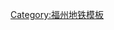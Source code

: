 {{Navbox
|name    = 福州地鐵車站
|title   =  福州地铁车站
|groupstyle = text-align:center; background-color:#eee;
|titlestyle = background:#079445;color:white;
|belowstyle = background:white;text-align: center; font-size: 100%;
|list1  = {{Navbox|child
|title      = 已运营车站
|titlestyle = background: #ececec; text-align: center; font-size: 100%;
|liststyle  = text-align: left; font-size: 90%;
|groupstyle = background: #ececec; text-align: center; width: 9%; font-size: 100%;

|group1style= border-right:solid 5px {{福州地铁颜色|1}}
| group1 = '''{{福州地铁线路名|1|c}}'''
| list1  = [[象峰站|象峰]] - [[秀山站 (福州)|秀山]] - [[罗汉山站|罗汉山]] - [[福州火车站站|福州火车站]] - [[斗门站 (福州)|斗门]] - [[树兜站|树兜]] - [[屏山站 (福州)|屏山]] - [[东街口站|东街口]] - '''[[南门兜站|南门兜]]''' {{福州地铁线路名|2|b}} - [[茶亭站 (福州)|茶亭]] - [[达道站|达道]] - [[上藤站|上藤]] - [[三叉街站|三叉街]] - [[白湖亭站|白湖亭]] - [[葫芦阵站|葫芦阵]] - [[黄山站 (福州)|黄山]] - [[排下站|排下]] - [[城门站 (福州)|城门]] - [[三角埕站|三角埕]] - [[胪雷站|胪雷]] - [[福州火车南站站|福州火车南站]] - [[安平站 (福州)|安平]] - [[梁厝站|梁厝]] - [[下洋站 (福州)|下洋]] - [[三江口站 (福州)|三江口]]

|group2style= border-right:solid 5px {{福州地铁颜色|2}}
|group2 = '''{{福州地铁线路名|2|c}}'''
|list2 = [[苏洋站|苏洋]] - [[沙堤站|沙堤]] - [[上街站 (福州)|上街]] - [[金屿站|金屿]] - [[福州大学站|福州大学]] - [[董屿站|董屿·福建师大]] - [[厚庭站|厚庭]] - [[桔园洲站|桔园洲]] - [[洪湾站|洪湾]] - [[金山站 (福州)|金山]] {{福州地铁线路名|5|b}} - [[金祥站|金祥]] - [[祥坂站|祥坂]] - [[宁化站 (地铁)|宁化]] - [[西洋站 (福州)|西洋]] - '''[[南门兜站|南门兜]]''' {{福州地铁线路名|1|b}} - [[水部站|水部]] - [[紫阳站 (福州)|紫阳]] - [[五里亭站|五里亭]] - [[前屿站|前屿]] - [[上洋站|上洋]] - [[鼓山站 (福州)|鼓山]] - [[洋里站 (福州)|洋里]]

|group5style= border-right:solid 5px {{福州地铁颜色|5}}
|group5 = '''{{福州地铁线路名|5|c}}'''
|list5   =  [[荆溪厚屿站|荆溪厚屿]] - [[农林大学站 (福州)|农林大学]] - [[洪塘站|洪塘]] - [[阵坂站|阵坂]] - [[马榕站|马榕]] - '''[[金山站 (福州)|金山]]''' {{福州地铁线路名|2|b}} - [[凤岗里站|凤岗里]] - [[浦上大道站|浦上大道]] - [[霞镜站|霞镜]] - [[东岭站|东岭]] - [[台屿站|台屿]] - [[盘屿站|盘屿]] - [[吴山站|吴山]] - [[盖山竹榄站|盖山竹榄]] - [[义序站|义序]] - [[帝封江站|帝封江]] - [[螺洲古镇站|螺洲古镇]]

}}

|list2  = {{Navbox|child
|title      = <span style="color: #888;"> 在建与近期规划车站</span>
|titlestyle = background: #ececec; text-align: center; font-size: 100%;
|liststyle  = text-align: left; font-size: 90%;
|groupstyle = background: #ececec; text-align: center; width: 9%; font-size: 100%;

|group2style= border-right:solid 5px {{福州地铁颜色|2}}
|group2 = '''{{福州地铁线路名|2|c}}'''
|list2 = [[苏洋站|苏洋]] - [[沙堤站|沙堤]] - [[上街站 (福州)|上街]] - [[金屿站|金屿]] - [[福州大学站|福州大学]] - [[董屿站|董屿·福建师大]] - [[厚庭站|厚庭]] - [[桔园洲站|桔园洲]] - [[洪湾站|洪湾]] - '''[[金山站 (福州)|金山]]''' {{福州地铁线路名|5|b}} - [[金祥站|金祥]] - [[祥坂站|祥坂]] - [[宁化站 (地铁)|宁化]] - [[西洋站 (福州)|西洋]] - '''[[南门兜站|南门兜]]''' {{福州地铁线路名|1|b}} - [[水部站|水部]] - [[紫阳站 (福州)|紫阳]] - [[五里亭站|五里亭]] - '''[[前屿站|前屿]]''' {{福州地铁线路名|4|b}} - [[上洋站|上洋]] - [[鼓山站 (福州)|鼓山]] - [[洋里站 (福州)|洋里]] - ''[[魁岐站|<font color="#888">魁岐]]'' - ''[[葆桢站|<font color="#888">葆桢]]'' - ''[[儒江站|<font color="#888">儒江]]'' - ''[[下德站|<font color="#888">下德]]'' - [[马江渡站|<font color="#888">马江渡]] - [[船政文化城站|<font color="#888">船政文化城]] - [[罗星塔站|<font color="#888">罗星塔]] - ''[[青洲站|<font color="#888">青洲]]'' - ''[[保税区站 (福州)|<font color="#888">保税区]]'' - ''[[马尾港站|<font color="#888">马尾港]]''

|group4style= border-right:solid 5px {{福州地铁颜色|4}}
|group4 = '''{{福州地铁线路名|4|c}}'''
|list4   =  [[半洲站|<font color="#888">半洲]] - [[建新站|<font color="#888">建新]] - '''[[洪塘站|<font color="#888">洪塘]]''' {{福州地铁线路名|5|b}} - [[金牛山站|<font color="#888">金牛山]] - [[凤凰池站|<font color="#888">凤凰池]] - [[陆庄站|<font color="#888">陆庄]] - [[西门站 (福州)|<font color="#888">西门]] - '''[[东街口站|<font color="#888">东街口]]''' {{福州地铁线路名|1|b}} - [[省立医院站|<font color="#888">省立医院]] - '''[[东门站 (福州)|<font color="#888">东门]]''' {{福州地铁线路名|F1|b}} - [[三角池站|<font color="#888">三角池]] - [[竹屿站|<font color="#888">竹屿]] - [[横屿站 (福州)|<font color="#888">横屿]] - [[后屿站|<font color="#888">后屿]] - '''[[前屿站|<font color="#888">前屿]]''' {{福州地铁线路名|2|b}} - [[光明港站|<font color="#888">光明港]] - [[鳌峰洲站|<font color="#888">鳌峰洲]] - [[花海公园站|<font color="#888">花海公园]] - [[会展中心站 (福州)|<font color="#888">会展中心]] - '''[[林浦站 (福州)|<font color="#888">林浦]]''' {{福州地铁线路名|6|b}} - '''[[城门站 (福州)|<font color="#888">城门]]''' {{福州地铁线路名|1|b}} - [[螺洲温泉站|<font color="#888">螺洲温泉]] - '''[[帝封江站|<font color="#888">帝封江]]''' {{福州地铁线路名|5|b}}{{福州地铁线路名|F1|b}}

|group5style= border-right:solid 5px {{福州地铁颜色|5}}
|group5 = '''{{福州地铁线路名|5|c}}'''
|list5   =  [[荆溪厚屿站|荆溪厚屿]] - [[农林大学站 (福州)|农林大学]] - '''[[洪塘站|洪塘]]''' {{福州地铁线路名|4|b}} - [[阵坂站|阵坂]] - [[马榕站|马榕]] - '''[[金山站 (福州)|金山]]''' {{福州地铁线路名|2|b}} - [[凤岗里站|凤岗里]] - [[浦上大道站|浦上大道]] - [[霞镜站|霞镜]] - [[东岭站|东岭]] - [[台屿站|台屿]] - [[盘屿站|盘屿]] - [[吴山站|吴山]] - [[盖山竹榄站|盖山竹榄]] - [[义序站|义序]] - '''[[帝封江站|帝封江]]''' {{福州地铁线路名|4|b}}{{福州地铁线路名|F1|b}} - [[螺洲古镇站|螺洲古镇]] - [[前锦站|<font color="#888">前锦]] - [[龙江站 (福州)|<font color="#888">龙江]] - '''[[福州火车南站站|<font color="#888">福州火车南站]]''' {{福州地铁线路名|1|b}}

|group6style= border-right:solid 5px {{福州地铁颜色|6}}
| group6 = '''{{福州地铁线路名|6|c}}'''
|list6   =  [[潘墩站|<font color="#888">潘墩]] - '''[[林浦站 (福州)|<font color="#888">林浦]]''' {{福州地铁线路名|4|b}} - [[樟岚站|<font color="#888">樟岚]] - '''[[梁厝站|<font color="#888">梁厝]]''' {{福州地铁线路名|1|b}} - '''[[下洋站 (福州)|<font color="#888">下洋]]''' {{福州地铁线路名|1|b}} - [[营前站|<font color="#888">营前]] - [[航城站|<font color="#888">航城]] - [[郑和站|<font color="#888">郑和]] - [[十洋站|<font color="#888">十洋]] - [[吴航站|<font color="#888">吴航]] - [[鹤上站|<font color="#888">鹤上]] - [[沙京站|<font color="#888">沙京]] - [[莲花站 (福州)|<font color="#888">莲花]] - [[下吴站|<font color="#888">下吴]] - [[壶井站|<font color="#888">壶井]] - [[万寿站|<font color="#888">万寿]] - ''[[滨海北站 (福州)|<font color="#888">滨海北]]'' - '''''[[滨海新城站|<font color="#888">滨海新城]]''''' {{福州地铁线路名|F1|b}} - ''[[沙尾站 (福州)|<font color="#888">沙尾]]'' - ''[[金滨路站|<font color="#888">金滨路]]'' - ''[[国际学校站 (福州)|<font color="#888">国际学校]]''

|group31style= border-right:solid 5px {{福州地铁颜色|F1}}
|group31 = '''{{福州地铁线路名|F1|c}}'''
|list31   =  '''[[福州火车站站|<font color="#888">福州火车站]]''' {{福州地铁线路名|1|b}} - '''[[东门站 (福州)|<font color="#888">东门]]''' {{福州地铁线路名|4|b}} - '''[[閩都站|<font color="#888">閩都]]''' {{福州地铁线路名|2|b}} - [[南公园站 (福州)|<font color="#888">南公园]] - '''[[三叉街站|<font color="#888">三叉街]]''' {{福州地铁线路名|1|b}} - [[蓋山站|<font color="#888">蓋山]] - '''[[帝封江站|<font color="#888">帝封江]]''' {{福州地铁线路名|4|b}}{{福州地铁线路名|5|b}} - [[祥谦站|<font color="#888">祥谦]] - [[首占站|<font color="#888">首占]] - [[莲花山站 (福州)|<font color="#888">莲花山]] - [[濱海西站 (福州)|<font color="#888">濱海西]] - [[大數據站|<font color="#888">大數據]] - '''[[滨海新城站|<font color="#888">滨海新城]]''' {{福州地铁线路名|6|b}} - [[机场站 (福州)|<font color="#888">机场]] - [[文岭站|<font color="#888">文岭]]

}}
|below  = '''圖例'''：「<span style="color: #888;">灰色</span>」為興建中或待啟用的車站（暫定名稱），「''<span style="color: #888;">斜體</span>''」為規劃中或研究階段的車站（暫定名稱），「'''粗體'''」為換乘車站。
}}
<noinclude>
[[Category:福州地铁模板]]
</noinclude>